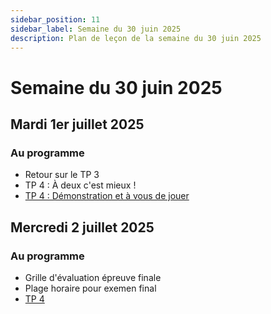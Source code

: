 ```yaml
---
sidebar_position: 11
sidebar_label: Semaine du 30 juin 2025
description: Plan de leçon de la semaine du 30 juin 2025
---
```


# Semaine du 30 juin 2025

## Mardi 1er juillet 2025

### Au programme

- Retour sur le TP 3
- TP 4 : À deux c'est mieux !
- [TP 4 : Démonstration et à vous de jouer](./semaine_10/tp4.mdx)

## Mercredi 2 juillet 2025

### Au programme

- Grille d'évaluation épreuve finale
- Plage horaire pour exemen final
- [TP 4](./semaine_10/tp4.mdx)